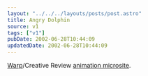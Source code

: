 ```yaml
---
layout: "../../../layouts/posts/post.astro"
title: Angry Dolphin
source: v1
tags: ["v1"]
pubDate: 2002-06-28T10:44:09
updatedDate: 2002-06-28T10:44:09
---
```


[Warp][1]/Creative Review [animation microsite][2].

[1]: http://www.warprecords.com/ "Warp Records"
[2]: http://www.warprecords.com/animate/ "Warp/Creative Review animation microsite"
